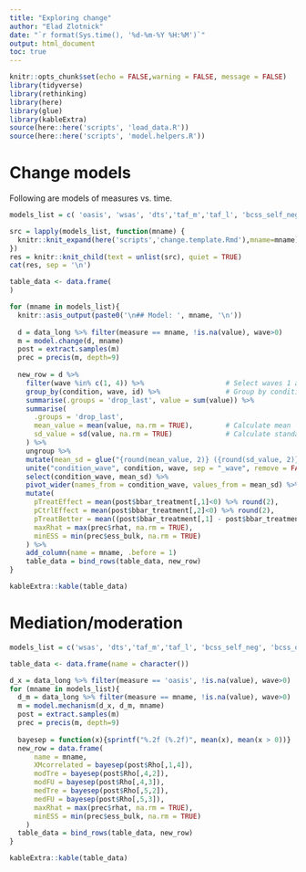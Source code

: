 ```yaml
---
title: "Exploring change"
author: "Elad Zlotnick"
date: "`r format(Sys.time(), '%d-%m-%Y %H:%M')`"
output: html_document
toc: true
---
```


```r
knitr::opts_chunk$set(echo = FALSE,warning = FALSE, message = FALSE)
library(tidyverse)
library(rethinking)
library(here)
library(glue)
library(kableExtra)
source(here::here('scripts', 'load_data.R'))
source(here::here('scripts', 'model.helpers.R'))
```

# Change models
Following are models of measures vs. time.

```r
models_list = c( 'oasis', 'wsas', 'dts','taf_m','taf_l', 'bcss_self_neg', 'bcss_other_neg','bcss_self_pos', 'bcss_other_pos','tiii','ifs', 'scs', 'mcq_confidence','mcq_worry','mcq_self','mcq_danger','mcq_control')

src = lapply(models_list, function(mname) {
  knitr::knit_expand(here('scripts','change.template.Rmd'),mname=mname)
})
res = knitr::knit_child(text = unlist(src), quiet = TRUE)
cat(res, sep = '\n')
```





```r
table_data <- data.frame(
)

for (mname in models_list){
  knitr::asis_output(paste0('\n## Model: ', mname, '\n'))
  
  d = data_long %>% filter(measure == mname, !is.na(value), wave>0)
  m = model.change(d, mname)
  post = extract.samples(m)
  prec = precis(m, depth=9)
  
  new_row = d %>%
    filter(wave %in% c(1, 4)) %>%                    # Select waves 1 and 4
    group_by(condition, wave, id) %>%                # Group by condition and wave
    summarise(.groups = 'drop_last', value = sum(value)) %>%
    summarise(
      .groups = 'drop_last',
      mean_value = mean(value, na.rm = TRUE),        # Calculate mean
      sd_value = sd(value, na.rm = TRUE)             # Calculate standard deviation
    ) %>%
    ungroup %>%
    mutate(mean_sd = glue("{round(mean_value, 2)} ({round(sd_value, 2)})")) %>%
    unite("condition_wave", condition, wave, sep = "_wave", remove = FALSE) %>%
    select(condition_wave, mean_sd) %>%
    pivot_wider(names_from = condition_wave, values_from = mean_sd) %>%
    mutate(
      pTreatEffect = mean(post$bbar_treatment[,1]<0) %>% round(2),
      pCtrlEffect = mean(post$bbar_treatment[,2]<0) %>% round(2),
      pTreatBetter = mean((post$bbar_treatment[,1] - post$bbar_treatment[,2])<0) %>% round(2),
      maxRhat = max(prec$rhat, na.rm = TRUE),
      minESS = min(prec$ess_bulk, na.rm = TRUE)
    ) %>%
    add_column(name = mname, .before = 1)
    table_data = bind_rows(table_data, new_row)
}

kableExtra::kable(table_data)
```


# Mediation/moderation

```r
models_list = c('wsas', 'dts','taf_m','taf_l', 'bcss_self_neg', 'bcss_other_neg','bcss_self_pos', 'bcss_other_pos','tiii','ifs', 'scs', 'mcq_confidence','mcq_worry','mcq_self','mcq_danger','mcq_control')

table_data <- data.frame(name = character()) 

d_x = data_long %>% filter(measure == 'oasis', !is.na(value), wave>0)
for (mname in models_list){
  d_m = data_long %>% filter(measure == mname, !is.na(value), wave>0)
  m = model.mechanism(d_x, d_m, mname)
  post = extract.samples(m)
  prec = precis(m, depth=9)
  
  bayesep = function(x){sprintf("%.2f (%.2f)", mean(x), mean(x > 0))}
  new_row = data.frame(
      name = mname,
      XMcorrelated = bayesep(post$Rho[,1,4]),
      modTre = bayesep(post$Rho[,4,2]),
      modFU = bayesep(post$Rho[,4,3]),
      medTre = bayesep(post$Rho[,5,2]),
      medFU = bayesep(post$Rho[,5,3]),
      maxRhat = max(prec$rhat, na.rm = TRUE),
      minESS = min(prec$ess_bulk, na.rm = TRUE)
    ) 
  table_data = bind_rows(table_data, new_row)
}
```

```r
kableExtra::kable(table_data)
```
